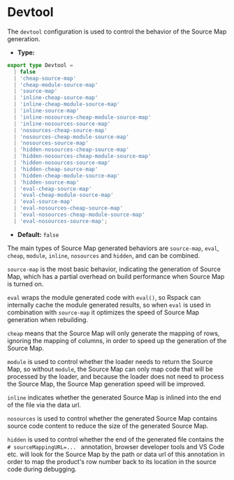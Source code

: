 # Devtool

The `devtool` configuration is used to control the behavior of the Source Map generation.

- **Type:**

```ts
export type Devtool =
  | false
  | 'cheap-source-map'
  | 'cheap-module-source-map'
  | 'source-map'
  | 'inline-cheap-source-map'
  | 'inline-cheap-module-source-map'
  | 'inline-source-map'
  | 'inline-nosources-cheap-module-source-map'
  | 'inline-nosources-source-map'
  | 'nosources-cheap-source-map'
  | 'nosources-cheap-module-source-map'
  | 'nosources-source-map'
  | 'hidden-nosources-cheap-source-map'
  | 'hidden-nosources-cheap-module-source-map'
  | 'hidden-nosources-source-map'
  | 'hidden-cheap-source-map'
  | 'hidden-cheap-module-source-map'
  | 'hidden-source-map'
  | 'eval-cheap-source-map'
  | 'eval-cheap-module-source-map'
  | 'eval-source-map'
  | 'eval-nosources-cheap-source-map'
  | 'eval-nosources-cheap-module-source-map'
  | 'eval-nosources-source-map';
```

- **Default:** `false`

The main types of Source Map generated behaviors are `source-map`, `eval`, `cheap`, `module`, `inline`, `nosources` and `hidden`, and can be combined.

`source-map` is the most basic behavior, indicating the generation of Source Map, which has a partial overhead on build performance when Source Map is turned on.

`eval` wraps the module generated code with `eval()`, so Rspack can internally cache the module generated results, so when `eval` is used in combination with `source-map` it optimizes the speed of Source Map generation when rebuilding.

`cheap` means that the Source Map will only generate the mapping of rows, ignoring the mapping of columns, in order to speed up the generation of the Source Map.

`module` is used to control whether the loader needs to return the Source Map, so without `module`, the Source Map can only map code that will be processed by the loader, and because the loader does not need to process the Source Map, the Source Map generation speed will be improved.

`inline` indicates whether the generated Source Map is inlined into the end of the file via the data url.

`nosources` is used to control whether the generated Source Map contains source code content to reduce the size of the generated Source Map.

`hidden` is used to control whether the end of the generated file contains the `# sourceMappingURL=... ` annotation, browser developer tools and VS Code etc. will look for the Source Map by the path or data url of this annotation in order to map the product's row number back to its location in the source code during debugging.
